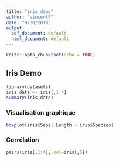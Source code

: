 ```yaml
---
title: "iris demo"
author: "vincentF"
date: "9/30/2018"
output:
  pdf_document: default
  html_document: default
---
```


```r
knitr::opts_chunk$set(echo = TRUE)
```

## Iris Demo


```r
library(datasets)
iris_data <- iris[,1:4]
summary(iris_data)
```

### Visualisation graphique


```r
boxplot(iris$Sepal.Length ~ iris$Species)
```

### Corrélation


```r
pairs(iris[,1:4], col=iris[,5])
```
